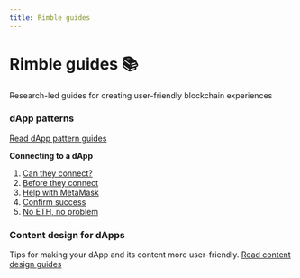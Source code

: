 ```yaml
---
title: Rimble guides
---
```


# Rimble guides 📚
Research-led guides for creating user-friendly blockchain experiences

### dApp patterns
[Read dApp pattern guides](/guides/ux/)

**Connecting to a dApp**

1. [Can they connect?](/guides/ux/connect-a-wallet-conditions)
2. [Before they connect](/guides/ux/connect-a-wallet-before)
3. [Help with MetaMask](/guides/ux/connect-a-wallet-metamask)
4. [Confirm success](/guides/ux/connect-a-wallet-success)
5. [No ETH, no problem](/guides/ux/connect-a-wallet-low-funds)

### Content design for dApps
Tips for making your dApp and its content more user-friendly.
[Read content design guides](/guides/content/)
